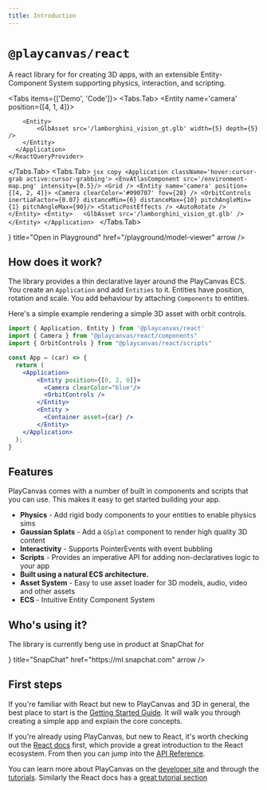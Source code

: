 ```yaml
---
title: Introduction
---
```



# `@playcanvas/react`

A react library for for creating 3D apps, with an extensible Entity-Component System supporting physics, interaction, and scripting.


<Tabs items={['Demo', 'Code']}>
  <Tabs.Tab>
    <ReactQueryProvider>
      <Application className='hover:cursor-grab active:cursor-grabbing w-full' fillMode="NONE" resolutionMode="AUTO">
        <EnvAtlasComponent src='/environment-map.png' intensity={0.5}/>
        <Grid />
        <Entity name='camera' position={[4, 1, 4]}>
            <Camera clearColor='#090707' fov={28} />
            <OrbitControls inertiaFactor={0.07} distanceMin={6} distanceMax={10} pitchAngleMin={1} pitchAngleMax={90}/>
            <StaticPostEffects />
            <AutoRotate />
        </Entity>

        <Entity>  
            <GlbAsset src='/lamborghini_vision_gt.glb' width={5} depth={5} />
        </Entity>
      </Application>
    </ReactQueryProvider>
  </Tabs.Tab>
  <Tabs.Tab>
    ```jsx copy
    <Application className='hover:cursor-grab active:cursor-grabbing'>
      <EnvAtlasComponent src='/environment-map.png' intensity={0.5}/>
      <Grid />
      <Entity name='camera' position={[4, 2, 4]}>
          <Camera clearColor='#090707' fov={28} />
          <OrbitControls inertiaFactor={0.07} distanceMin={6} distanceMax={10} pitchAngleMin={1} pitchAngleMax={90}/>
          <StaticPostEffects />
          <AutoRotate />
      </Entity>
      <Entity>  
          <GlbAsset src='/lamborghini_vision_gt.glb' />
      </Entity>
    </Application>
    ```
  </Tabs.Tab>
</Tabs>

<Cards>
  <Cards.Card
    icon={<Terminal />}
    title="Open in Playground"
    href="/playground/model-viewer"
    arrow
  />
</Cards>

## How does it work?

The library provides a thin declarative layer around the PlayCanvas ECS. You create an `Application` and add `Entities` to it. Entities have position, rotation and scale. You add behaviour by attaching `Components` to entities.

Here's a simple example rendering a simple 3D asset with orbit controls.

```jsx copy
import { Application, Entity } from '@playcanvas/react'
import { Camera } from "@playcanvas/react/components"
import { OrbitControls } from "@playcanvas/react/scripts"

const App = (car) => {
  return (
    <Application>
        <Entity position={[0, 2, 0]}>
          <Camera clearColor="blue"/>
          <OrbitControls />
        </Entity>
        <Entity >
          <Container asset={car} />
        </Entity>
    </Application>
  );
}
```

## Features

PlayCanvas comes with a number of built in components and scripts that you can use. This makes it easy to get started building your app.

- **Physics** - Add rigid body components to your entities to enable physics sims
- **Gaussian Splats** - Add a `GSplat` component to render high quality 3D content
- **Interactivity** - Supports PointerEvents with event bubbling
- **Scripts** - Provides an imperative API for adding non-declaratives logic to your app
- **Built using a natural ECS architecture.**
- **Asset System** - Easy to use asset loader for 3D models, audio, video and other assets
- **ECS** - Intuitive Entity Component System

## Who's using it?

The library is currently beng use in product at SnapChat for 

<Cards>
  <Cards.Card
    icon={<Icons.snapchat />}
    title="SnapChat"
    href="https://ml.snapchat.com"
    arrow
  />
</Cards>

## First steps

If you're familiar with React but new to PlayCanvas and 3D in general, the best place to start is the [Getting Started Guide](/docs/getting-started). It will walk you through creating a simple app and explain the core concepts.

If you're already using PlayCanvas, but new to React, it's worth checking out the [React docs](https://react.dev/learn) first, which provide a great introduction to the React ecosystem. From then you can jump into the [API Reference](/docs/api-reference).

You can learn more about PlayCanvas on the [developer site](https://developer.playcanvas.com/) and through the [tutorials](https://developer.playcanvas.com/tutorials/). Similarly the React docs has a [great tutorial section](https://react.dev/learn)
